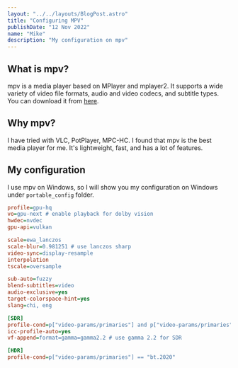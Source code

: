 ```yaml
---
layout: "../../layouts/BlogPost.astro"
title: "Configuring MPV"
publishDate: "12 Nov 2022"
name: "Mike"
description: "My configuration on mpv"
---
```



<Cool name={frontmatter.name} />


## What is mpv?

mpv is a media player based on MPlayer and mplayer2. It supports a wide variety of video file formats, audio and video codecs, and subtitle types. You can download it from [here](https://mpv.io/installation/).

## Why mpv?

I have tried with VLC, PotPlayer, MPC-HC. I found that mpv is the best media player for me. It's lightweight, fast, and has a lot of features.

## My configuration

I use mpv on Windows, so I will show you my configuration on Windows under `portable_config` folder.

```ini
profile=gpu-hq
vo=gpu-next # enable playback for dolby vision
hwdec=nvdec
gpu-api=vulkan

scale=ewa_lanczos
scale-blur=0.981251 # use lanczos sharp
video-sync=display-resample
interpolation
tscale=oversample

sub-auto=fuzzy
blend-subtitles=video
audio-exclusive=yes
target-colorspace-hint=yes
slang=chi, eng

[SDR]
profile-cond=p["video-params/primaries"] and p["video-params/primaries"] ~= "bt.2020"
icc-profile-auto=yes
vf-append=format=gamma=gamma2.2 # use gamma 2.2 for SDR

[HDR]
profile-cond=p["video-params/primaries"] == "bt.2020"
```
